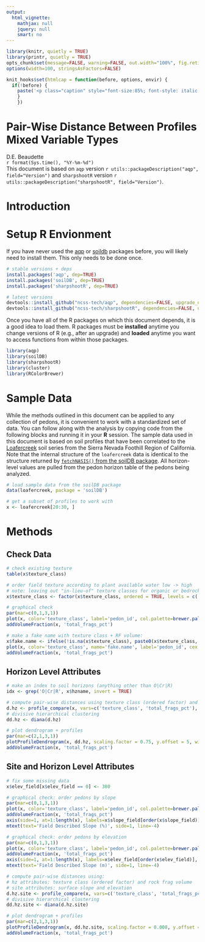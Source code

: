 ```yaml
---
output:
  html_vignette:
    mathjax: null
    jquery: null
    smart: no
---
```


```r
library(knitr, quietly = TRUE)
library(printr, quietly = TRUE)
opts_chunk$set(message=FALSE, warning=FALSE, out.width="100%", fig.retina = 2, fig.align='center', dev='png', dev.args=list(pointsize=10, antialias='cleartype'), tidy=TRUE)
options(width=100, stringsAsFactors=FALSE)

knit_hooks$set(htmlcap = function(before, options, envir) {
  if(!before) {
    paste('<p class="caption" style="font-size:85%; font-style: italic; font-weight: bold;">',options$htmlcap,"</p><hr>",sep="")
    }
    })
```


Pair-Wise Distance Between Profiles<br>Mixed Variable Types
=======================================
D.E. Beaudette
<br>
`r format(Sys.time(), "%Y-%m-%d")`
<br>
This document is based on `aqp` version `r utils::packageDescription("aqp", field="Version")` and `sharpshootR` version `r utils::packageDescription("sharpshootR", field="Version")`.


# Introduction




# Setup R Envionment
If you have never used the [aqp](http://ncss-tech.github.io/AQP/aqp/aqp-intro.html) or [soildb](http://ncss-tech.github.io/AQP/soilDB/soilDB-Intro.html) packages before, you will likely need to install them. This only needs to be done once. 
```r
# stable versions + deps
install.packages('aqp', dep=TRUE)
install.packages('soilDB', dep=TRUE)
install.packages('sharpshootR', dep=TRUE)

# latest versions
devtools::install_github("ncss-tech/aqp", dependencies=FALSE, upgrade_dependencies=FALSE)
devtools::install_github("ncss-tech/sharpshootR", dependencies=FALSE, upgrade_dependencies=FALSE)
```

Once you have all of the R packages on which  this document depends, it is a good idea to load them. R packages must be **installed** anytime you change versions of R (e.g., after an upgrade) and **loaded** anytime you want to access functions from within those packages.

```r
library(aqp)
library(soilDB)
library(sharpshootR)
library(cluster)
library(RColorBrewer)
```

# Sample Data
While the methods outlined in this document can be applied to any collection of pedons, it is convenient to work with a standardized set of data. You can follow along with the analysis by copying code from the following blocks and running it in your **R** session. The sample data used in this document is based on soil profiles that have been correlated to the [Loafercreek](https://soilseries.sc.egov.usda.gov/OSD_Docs/L/LOAFERCREEK.html) soil series from the Sierra Nevada Foothill Region of California. Note that the internal structure of the `loafercreek` data is identical to the structure returned by [`fetchNASIS()` from the soilDB package](https://r-forge.r-project.org/scm/viewvc.php/*checkout*/docs/soilDB/soilDB-Intro.html?root=aqp). All horizon-level values are pulled from the pedon horizon table of the pedons being analyzed.

```r
# load sample data from the soilDB package
data(loafercreek, package = 'soilDB')

# get a subset of profiles to work with
x <- loafercreek[20:30, ]
```


# Methods

## Check Data
```r
# check existing texture
table(x$texture_class)

# order field texture according to plant available water low -> high
# note: leaving out "in-lieu-of" texture classes for organic or bedrock
x$texture_class <- factor(x$texture_class, ordered = TRUE, levels = c('sl', 'scl', 'l', 'sil', 'c', 'sic', 'cl', 'sicl'))

# graphical check
par(mar=c(0,1,3,1))
plot(x, color='texture_class', label='pedon_id', col.palette=brewer.pal(10, 'Spectral'))
addVolumeFraction(x, 'total_frags_pct')

# make a fake name with texture class + RF volume:
x$fake.name <- ifelse(!is.na(x$texture_class), paste0(x$texture_class, ' - ', x$total_frags_pct),  '')
plot(x, color='texture_class', name='fake.name', label='pedon_id', cex.name=0.65, col.palette=brewer.pal(10, 'Spectral'))
addVolumeFraction(x, 'total_frags_pct')
```

## Horizon Level Attributes
```r
# make an index to soil horizons (anything other than O|Cr|R)
idx <- grep('O|Cr|R', x$hzname, invert = TRUE)

# compute pair-wise distances using texture class (ordered factor) and rock frag volume
d.hz <- profile_compare(x, vars=c('texture_class', 'total_frags_pct'), max_d=100, k=0, filter=idx, replace_na=TRUE, add_soil_flag=TRUE)
# divisive hierarchical clustering
dd.hz <- diana(d.hz)

# plot dendrogram + profiles
par(mar=c(2,1,3,1))
plotProfileDendrogram(x, dd.hz, scaling.factor = 0.75, y.offset = 5, width=0.15, color='texture_class', name='fake.name', label='pedon_id', cex.name=0.75, col.palette=brewer.pal(10, 'Spectral'))
addVolumeFraction(x, 'total_frags_pct')
```


## Site and Horizon Level Attributes
```r
# fix some missing data
x$elev_field[x$elev_field == 0] <- 380

# graphical check: order pedons by slope
par(mar=c(0,1,3,1))
plot(x, color='texture_class', label='pedon_id', col.palette=brewer.pal(10, 'Spectral'), plot.order=order(x$slope_field))
addVolumeFraction(x, 'total_frags_pct')
axis(side=1, at=1:length(x), labels=x$slope_field[order(x$slope_field)], line=-3)
mtext(text='Field Described Slope (%)', side=1, line=-4)

# graphical check: order pedons by elevation
par(mar=c(0,1,3,1))
plot(x, color='texture_class', label='pedon_id', col.palette=brewer.pal(10, 'Spectral'), plot.order=order(x$elev_field))
addVolumeFraction(x, 'total_frags_pct')
axis(side=1, at=1:length(x), labels=x$elev_field[order(x$elev_field)], line=-3)
mtext(text='Field Described Slope (m)', side=1, line=-4)
```

```r
# compute pair-wise distances using:
# hz attributes: texture class (ordered factor) and rock frag volume
# site attributes: surface slope and elevation
d.hz.site <- profile_compare(x, vars=c('texture_class', 'total_frags_pct', 'slope_field', 'elev_field'), max_d=100, k=0, filter=idx, replace_na=TRUE, add_soil_flag=TRUE)
# divisive hierarchical clustering
dd.hz.site <- diana(d.hz.site)

# plot dendrogram + profiles
par(mar=c(2,1,3,1))
plotProfileDendrogram(x, dd.hz.site, scaling.factor = 0.008, y.offset = 0.1, width=0.15, color='texture_class', name='fake.name', label='pedon_id', cex.name=0.75, col.palette=brewer.pal(10, 'Spectral'))
addVolumeFraction(x, 'total_frags_pct')
```
